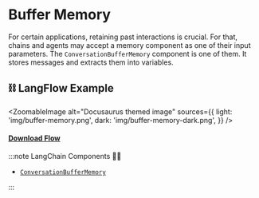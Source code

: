 # Buffer Memory

For certain applications, retaining past interactions is crucial. For that, chains and agents may accept a memory component as one of their input parameters. The `ConversationBufferMemory` component is one of them. It stores messages and extracts them into variables.

## ⛓️ LangFlow Example



<ZoomableImage
  alt="Docusaurus themed image"
  sources={{
    light: 'img/buffer-memory.png',
    dark: 'img/buffer-memory-dark.png',
  }}
/>

 #### <a target="\_blank" href="json_files/Buffer_Memory.json" download>Download Flow</a>

:::note LangChain Components 🦜🔗
- [`ConversationBufferMemory`](https://python.langchain.com/en/latest/modules/memory/types/buffer.html)


:::